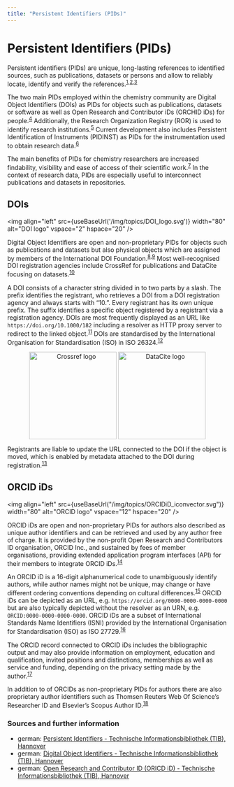 ```yaml
---
title: "Persistent Identifiers (PIDs)"
---
```


# Persistent Identifiers (PIDs)


Persistent identifiers (PIDs) are unique, long-lasting references to identified sources, such as publications, datasets or persons and allow to reliably locate, identify and verify the references.<sup>[1](https://doi.org/10.5334/dsj-2017-009),[2](https://doi.org/10.2218/ijdc.v8i1.246),[3](https://doi.org/10.1007/s12145-011-0083-6)</sup> 

The two main PIDs employed within the chemistry community are Digital Object Identifiers (DOIs) as PIDs for objects such as publications, datasets or software as well as Open Research and Contributor iDs (ORCHID iDs) for people.<sup>[4](https://doi.org/10.1087/20120404)</sup> Additionally, the Research Organization Registry (ROR) is used to identify research institutions.<sup>[5](https://doi.org/10.6087/kcse.192)</sup> Current development also includes Persistent Identification of Instruments (PIDINST) as PIDs for the instrumentation used to obtain research data.<sup>[6](https://doi.org/10.5334/dsj-2020-018)</sup>

The main benefits of PIDs for chemistry researchers are increased findability, visibility and ease of access of their scientific work.<sup>[7](https://doi.org/10.5334/dsj-2017-009)</sup> In the context of research data, PIDs are especially useful to interconnect publications and datasets in repositories.

## DOIs

<img align="left" src={useBaseUrl('/img/topics/DOI_logo.svg')} width="80" alt="DOI logo" vspace="2" hspace="20" />

Digital Object Identifiers are open and non-proprietary PIDs for objects such as  publications and datasets but also physical objects which are assigned by members of the International DOI Foundation.<sup>[8](https://doi.org/10.1081/E-ELIS3-120044418),[9](https://doi.org/10.2481/dsj.4.12)</sup> Most well-recognised DOI registration agencies include CrossRef for publications and DataCite focusing on datasets.<sup>[10](https://doi.org/10.1109/COINFO.2009.66)</sup> 

A DOI consists of a character string divided in to two parts by a slash. The prefix identifies the registrant, who retrieves a DOI from a DOI registration agency and always starts with “10.”. Every registrant has its own unique prefix. The suffix identifies a specific object registered by a registrant via a registration agency. DOIs are most frequently displayed as an URL like `https://doi.org/10.1000/182` including a resolver as HTTP proxy server to redirect to the linked object.<sup>[11](https://doi.org/10.1081/E-ELIS3-120044418)</sup> DOIs are standardised by the International Organisation for Standardisation (ISO) in ISO 26324.<sup>[12](https://www.iso.org/standard/43506.html)</sup>

<p align="center"><img align="center" src={useBaseUrl("/img/topics/crossref-logo-landscape-200.svg")} width="200" alt="Crossref logo" />
<img align="center" src={useBaseUrl("/img/topics/datacite.svg")} class="align-center" width="200" alt="DataCite logo" /></p>


Registrants are liable to update the URL connected to the DOI if the object is moved, which is enabled by metadata attached to the DOI during registration.<sup>[13](https://support.datacite.org/docs/doi-registration-policy)</sup>

## ORCID iDs

<img align="left" src={useBaseUrl("/img/topics/ORCIDiD_iconvector.svg")} width="80" alt="ORCID logo" vspace="12" hspace="20" />

ORCID iDs are open and non-proprietary PIDs for authors also described as unique author identifiers and can be retrieved and used by any author free of charge. It is provided by the non-profit Open Research and Contributors ID organisation, ORCID Inc., and sustained by fees of member organisations, providing extended application program interfaces (API) for their members to integrate ORCID iDs.<sup>[14](https://doi.org/10.1087/20120404)</sup>

An ORCID iD is a 16-digit alphanumerical code to unambiguously identify authors, while author names might not be unique, may change or have different ordering conventions depending on cultural differences.<sup>[15](https://support.orcid.org/hc/en-us/articles/360006897674-Structure-of-the-ORCID-Identifier)</sup> ORCID iDs can be depicted as an URL, e.g. `https://orcid.org/0000-0000-0000-0000` but are also typically depicted without the resolver as an URN, e.g. `ORCID:0000-0000-0000-0000`. ORCID iDs are a subset of International Standards Name Identifiers (ISNI) provided by the International Organisation for Standardisation (ISO) as ISO 27729.<sup>[16](https://doi.org/10.1038/462825a)</sup>

The ORCID record connected to ORCID iDs includes the bibliographic output and may also provide information on employment, education and qualification, invited positions and distinctions, memberships as well as service and funding, depending on the privacy setting made by the author.<sup>[17](https://www.orcid.org)</sup>

In addition to  of ORCIDs as non-proprietary PIDs for authors there are also proprietary author identifiers such as Thomsen Reuters Web Of Science’s Researcher ID and Elsevier’s Scopus Author ID.<sup>[18](https://doi.org/10.1087/20120404)</sup>

### Sources and further information 

- german: [Persistent Identifiers - Technische Informationsbibliothek (TIB), Hannover](https://projects.tib.eu/pid-service/persistent-identifiers/persistent-identifiers-pids/)
- german: [Digital Object Identifiers - Technische Informationsbibliothek (TIB), Hannover](https://projects.tib.eu/pid-service/persistent-identifiers/digital-object-identifiers-dois/)
- german: [Open Research and Contributor ID (ORICD iD) - Technische Informationsbibliothek (TIB), Hannover](https://projects.tib.eu/pid-service/persistent-identifiers/open-researcher-and-contributor-id-orcid-id/)
